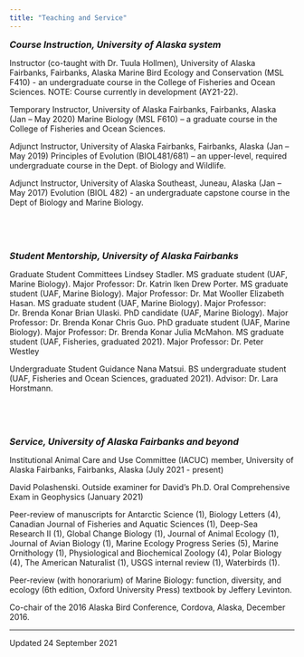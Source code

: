 ```yaml
---
title: "Teaching and Service"
---
```

<font size="3"><b><i>Course Instruction, University of Alaska system</b></i></font>

Instructor (co-taught with Dr. Tuula Hollmen), University of Alaska Fairbanks, Fairbanks, Alaska
Marine Bird Ecology and Conservation (MSL F410) - an undergraduate course in the College of Fisheries and Ocean Sciences. NOTE: Course currently in development (AY21-22).

Temporary Instructor, University of Alaska Fairbanks, Fairbanks, Alaska (Jan – May 2020)
Marine Biology (MSL F610) – a graduate course in the College of Fisheries and Ocean Sciences.

Adjunct Instructor, University of Alaska Fairbanks, Fairbanks, Alaska (Jan – May 2019)
Principles of Evolution (BIOL481/681) – an upper-level, required undergraduate course in the Dept. of Biology and Wildlife.

Adjunct Instructor, University of Alaska Southeast, Juneau, Alaska (Jan – May 2017)
Evolution (BIOL 482) - an undergraduate capstone course in the Dept of Biology and Marine Biology.
<p>&nbsp;</p>
<p>&nbsp;</p>
<font size="3"><b><i>Student Mentorship, University of Alaska Fairbanks</b></i></font>

Graduate Student Committees
Lindsey Stadler. MS graduate student (UAF, Marine Biology). Major Professor: Dr. Katrin Iken
Drew Porter. MS graduate student (UAF, Marine Biology). Major Professor: Dr. Mat Wooller
Elizabeth Hasan. MS graduate student (UAF, Marine Biology). Major Professor: Dr. Brenda Konar
Brian Ulaski. PhD candidate (UAF, Marine Biology). Major Professor: Dr. Brenda Konar
Chris Guo. PhD graduate student (UAF, Marine Biology). Major Professor: Dr. Brenda Konar
Julia McMahon. MS graduate student (UAF, Fisheries, graduated 2021). Major Professor: Dr. Peter Westley

Undergraduate Student Guidance
Nana Matsui. BS undergraduate student (UAF, Fisheries and Ocean Sciences, graduated 2021). Advisor: Dr. Lara Horstmann.
<p>&nbsp;</p>
<p>&nbsp;</p>
<font size="3"><b><i>Service, University of Alaska Fairbanks and beyond</b></i></font>

Institutional Animal Care and Use Committee (IACUC) member, University of Alaska Fairbanks, Fairbanks, Alaska (July 2021 - present)

David Polashenski. Outside examiner for David’s Ph.D. Oral Comprehensive Exam in Geophysics (January 2021)

Peer-review of manuscripts for Antarctic Science (1), Biology Letters (4), Canadian Journal of Fisheries and Aquatic Sciences (1), Deep-Sea Research II (1), Global Change Biology (1), Journal of Animal Ecology (1), Journal of Avian Biology (1), Marine Ecology Progress Series (5), Marine Ornithology (1), Physiological and Biochemical Zoology (4), Polar Biology (4), The American Naturalist (1), USGS internal review (1), Waterbirds (1).

Peer-review (with honorarium) of Marine Biology: function, diversity, and ecology (6th edition, Oxford University Press) textbook by Jeffery Levinton.

Co-chair of the 2016 Alaska Bird Conference, Cordova, Alaska, December 2016.



<HR>
Updated 24 September 2021